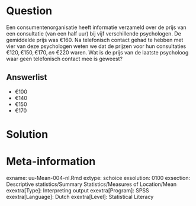 Question
========
Een consumentenorganisatie heeft informatie verzameld over de prijs van een consultatie (van een half uur) bij vijf verschillende psychologen. De gemiddelde prijs was $\euro160$. Na telefonisch contact gehad te hebben met vier van deze psychologen weten we dat de prijzen voor hun consultaties $\euro 120, \euro 150, \euro 170, en~\euro 220$ waren. Wat is de prijs van de laatste psycholoog waar geen telefonisch contact mee is geweest?

Answerlist
----------
* $\euro100$
* $\euro140$
* $\euro150$
* $\euro170$


Solution
========



Meta-information
================
exname: uu-Mean-004-nl.Rmd
extype: schoice
exsolution: 0100
exsection: Descriptive statistics/Summary Statistics/Measures of Location/Mean
exextra[Type]: Interpreting output
exextra[Program]: SPSS
exextra[Language]: Dutch
exextra[Level]: Statistical Literacy
